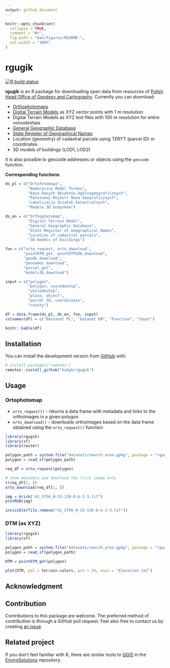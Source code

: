 ```yaml
---
output: github_document
---
```


<!-- README.md is generated from README.Rmd. Please edit that file -->

```r
knitr::opts_chunk$set(
  collapse = TRUE,
  comment = "#>",
  fig.path = "man/figures/README-",
  out.width = "100%"
)
```

# rgugik

<!-- badges: start -->
[![R build status](https://github.com/kadyb/rgugik/workflows/rcmdcheck/badge.svg)](https://github.com/kadyb/rgugik/actions)
<!-- badges: end -->

**rgugik** is an R package for downloading open data from resources of [Polish Head Office of Geodesy and Cartography](http://www.gugik.gov.pl).
Currently you can download:

  - [Orthophotomaps](http://www.gugik.gov.pl/pzgik/zamow-dane/ortofotomapa)
  - [Digital Terrain Models](http://www.gugik.gov.pl/pzgik/zamow-dane/numeryczny-model-terenu) as XYZ vector points with 1 m resolution
  - Digital Terrain Models as XYZ text files with 100 m resolution for entire voivodeships
  - [General Geographic Database](http://www.gugik.gov.pl/pzgik/zamow-dane/baza-danych-obiektow-ogolnogeograficznych)
  - [State Register of Geographical Names](http://www.gugik.gov.pl/pzgik/zamow-dane/panstwowy-rejestr-nazw-geograficznych)
  - Location (geometry) of cadastral parcels using TERYT (parcel ID) or coordinates
  - 3D models of buildings (LOD1, LOD2)

It is also possible to geocode addresses or objects using the `geocode` function.

**Corresponding functions**

```r
ds_pl = c("Ortofotomapa",
          "Numeryczny Model Terenu",
          "Baza Danych Obiektów Ogólnogeograficznych",
          "Państwowy Rejestr Nazw Geograficznych",
          "Lokalizacja działek katastralnych",
          "Modele 3D budynków")

ds_en = c("Orthophotomap",
          "Digital Terrain Model",
          "General Geographic Database",
          "State Register of Geographical Names",
          "Location of cadastral parcels",
          "3D models of buildings")

fun = c("orto_request, orto_download",
        "pointDTM_get, pointDTM100_download",
        "geodb_download",
        "geonames_download",
        "parcel_get",
        "models3D_download")

input = c("polygon",
          "polygon, voivodeship",
          "voivodeship",
          "place, object",
          "parcel ID, coordinates",
          "county")

df = data.frame(ds_pl, ds_en, fun, input)
colnames(df) = c("Dastaset PL", "Dataset EN", "Function", "Input")

knitr::kable(df)
```

## Installation

<!-- You can install the released version of rgugik from [CRAN](https://CRAN.R-project.org) with: -->

<!-- ``` r -->
<!-- install.packages("rgugik") -->
<!-- ``` -->

You can install the development version from [GitHub](https://github.com) with:

```r
# install.packages("remotes")
remotes::install_github("kadyb/rgugik")
```

## Usage

### Ortophotomap
  
- `orto_request()` - returns a data frame with metadata and links to the orthoimages in a given polygon
- `orto_download()` - downloads orthoimages based on the data frame obtained using the `orto_request()` function
  
```r
library(rgugik)
library(sf)
library(raster)

polygon_path = system.file("datasets/search_area.gpkg", package = "rgugik")
polygon = read_sf(polygon_path)

req_df = orto_request(polygon)

# show metadata and download the first image only
t(req_df[1, ])
orto_download(req_df[1, ])

img = brick("41_3756_N-33-130-D-b-2-3.tif")
plotRGB(img)
```

```r
invisible(file.remove("41_3756_N-33-130-D-b-2-3.tif"))
```

### DTM (as XYZ)

```r
library(rgugik)
library(sf)

polygon_path = system.file("datasets/search_area.gpkg", package = "rgugik")
polygon = read_sf(polygon_path)

DTM = pointDTM_get(polygon)

plot(DTM, pal = terrain.colors, pch = 20, main = "Elevation [m]")
```

## Acknowledgment

<!-- please add the content here-->

## Contribution

Contributions to this package are welcome. 
The preferred method of contribution is through a GitHub pull request. 
Feel also free to contact us by creating [an issue](https://github.com/kadyb/rgugik/issues).

## Related project

If you don't feel familiar with R, there are similar tools to [QGIS](https://www.qgis.org) in the [EnviroSolutions](https://github.com/envirosolutionspl) repository.
